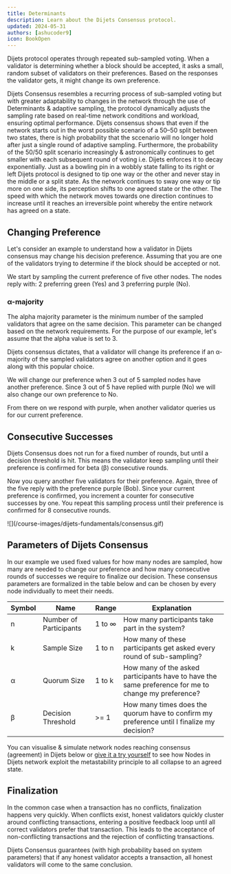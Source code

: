 ```yaml
---
title: Determinants
description: Learn about the Dijets Consensus protocol.
updated: 2024-05-31
authors: [ashucoder9]
icon: BookOpen
---
```


Dijets protocol operates through repeated sub-sampled voting. When a validator is determining whether a block should be accepted, it asks a small, random subset of validators on their preferences. Based on the responses the validator gets, it might change its own preference.

Dijets Consensus resembles a recurring process of sub-sampled voting but with greater adaptability to changes in the network through the use of Determinants & adaptive sampling, the protocol dynamically adjusts the sampling rate based on real-time network conditions and workload, ensuring optimal performance. Dijets consensus shows that even if the network starts out in the worst possible scenario of a 50–50 split between two states, there is high probability that the sccenario will no longer hold after just a single round of adaptive sampling. Furthermore, the probability of the 50/50 split scenario increasingly & astronomically continues to get smaller with each subsequent round of voting i.e. Dijets enforces it to decay exponentially. Just as a bowling pin in a wobbly state falling to its right or left Dijets protocol is designed to tip one way or the other and never stay in the middle or a split state. As the network continues to sway one way or tip more on one side, its perception shifts to one agreed state or the other. The speed with which the network moves towards one direction continues to increase until it reaches an irreversible point whereby the entire network has agreed on a state.

## Changing Preference

Let's consider an example to understand how a validator in Dijets consensus may change his decision preference. Assuming that you are one of the validators trying to determine if the block should be accepted or not.

We start by sampling the current preference of five other nodes. The nodes reply with: 2 preferring green (Yes) and 3 preferring purple (No). 

### α-majority

The alpha majority parameter is the minimum number of the sampled validators that agree on the same decision. This parameter can be changed based on the network requirements. For the purpose of our example, let's assume that the alpha value is set to 3.

Dijets consensus dictates, that a validator will change its preference if an α-majority of the sampled validators agree on another option and it goes along with this popular choice. 

We will change our preference when 3 out of 5 sampled nodes have another preference. Since 3 out of 5 have replied with purple (No) we will also change our own preference to No. 

From there on we respond with purple, when another validator queries us for our current preference. 

<Quiz quizId="104"/>

## Consecutive Successes

Dijets Consensus does not run for a fixed number of rounds, but until a decision threshold is hit. This means the validator keep sampling until their preference is confirmed for beta (β) consecutive rounds.

Now you query another five validators for their preference. Again, three of the five reply with the preference purple (Bob). Since your current preference is confirmed, you increment a counter for consecutive successes by one. You repeat this sampling process until their preference is confirmed for 8 consecutive rounds. 

<div className="bg-gray-50 dark:bg-black flex items-center justify-center p-8">
![](/course-images/dijets-fundamentals/consensus.gif)
</div>

## Parameters of Dijets Consensus

In our example we used fixed values for how many nodes are sampled, how many are needed to change our preference and how many consecutive rounds of successes we require to finalize our decision. These consensus parameters are formalized in the table below and can be chosen by every node individually to meet their needs.

|Symbol|Name|Range|Explanation|
|---|---|---|---|
|n  |Number of Participants|1 to ∞|How many participants take part in the system?|
|k  |Sample Size|1 to n|How many of these participants get asked every round of sub-sampling?|
|α  |Quorum Size|1 to k|How many of the asked participants have to have the same preference for me to change my preference?|
|β  |Decision Threshold|>= 1|How many times does the quorum have to confirm my preference until I finalize my decision?|

You can visualise &amp; simulate network nodes reaching consensus (agreement) in Dijets below or [give it a try yourself](https://dijets.io/consensus/) to see how Nodes in Dijets network exploit the metastability principle to all collapse to an agreed state.

## Finalization

In the common case when a transaction has no conflicts, finalization happens very quickly. When conflicts exist, honest validators quickly cluster around conflicting transactions, entering a positive feedback loop until all correct validators prefer that transaction. This leads to the acceptance of non-conflicting transactions and the rejection of conflicting transactions.

Dijets Consensus guarantees (with high probability based on system parameters) that if any honest validator accepts a transaction, all honest validators will come to the same conclusion.

<Quiz quizId="105"/>
